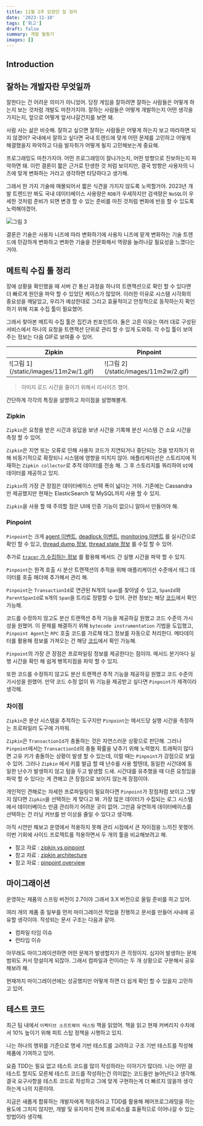 ```yaml
---
title: 11월 2주 있었던 일 정리
date: '2023-11-10'
tags: ['회고']
draft: false
summary: 개발 월동기
images: []
---
```


## Introduction

<TOCInline toc={props.toc} exclude="Introduction" />

## 잘하는 개발자란 무엇일까

잘한다는 건 어려운 의미가 아니었어.
당장 게임을 잘하려면 잘하는 사람들은 어떻게 하는지 보는 것처럼 개발도 마찬가지야.
잘하는 사람들은 어떻게 개발하는지 어떤 생각을 가지는지, 앞으로 어떻게 앞서나갈건지를 보면 돼.

사람 사는 삶은 비슷해.
잘하고 싶으면 잘하는 사람들은 어떻게 하는지 보고 따라하면 되지 않겠어?
국내에서 잘하고 싶다면 국내 트렌드에 맞게 어떤 문제를 고민하고 어떻게 해결했을지 파악하고 다음 발자취가 어떻게 될지 고민해보는게 중요해.

프로그래밍도 마찬가지야.
어떤 프로그래밍이 잘나가는지, 어떤 방향으로 진보하는지 파악하면 돼.
이런 결론이 짧은 근거로 탄생한 것 처럼 보이지만, 결국 방향은 사용자의 니즈에 맞게 변화하는 거라고 생각하면 타당하다고 생가해.

그래서 한 가지 기술에 매몰되어서 짧은 식견을 가지지 않도록 노력할거야.
2023년 개발 트렌드만 봐도 국내 데이터베이스 사용량은 `RDB`가 우세하지만 검색량은 `NoSQL`이 우세한 것처럼 준비가 되면 변경 할 수 있는 준비를 마친 것처럼 변화에 반응 할 수 있도록 노력해야겠어.

![그림 3](/static/images/11m2w/3.png)

결론은 기술은 사용자 니즈에 따라 변화하기에 사용자 니즈에 맡게 변화하는 기술 트렌드에 민감하게 변화하고 변화한 기술을 전문화해서 역량을 늘려나갈 필요성을 느꼈다는거야.

## 메트릭 수집 툴 정리

장애 상황을 확인했을 때 서버 간 통신 과정을 하나의 트랜잭션으로 확인 할 수 있다면 더 빠르게 원인을 파악 할 수 있었던 케이스가 많았어.
이러한 이유로 시스템 시각화의 중요성을 깨달았고, 우리가 예상한대로 그리고 효율적이고 안정적으로 동작하는지 확인하기 위해 지표 수집 툴이 필요했어.

그래서 찾아본 메트릭 수집 툴은 집킨과 핀포인트야. 둘은 고른 이유는 여러 대로 구성된 서비스에서 하나의 요청을 트랜잭션 단위로 관리 할 수 있게 도와줘.
각 수집 툴이 보여주는 정보는 다음 GIF로 보여줄 수 있어.

<table>
    <thead>
    <tr>
        <th>Zipkin</th>
        <th>Pinpoint</th>
    </tr>
    </thead>
    <tbody>
    <tr>
        <td>
            ![그림 1](/static/images/11m2w/1.gif)
        </td>
        <td>
            ![그림 2](/static/images/11m2w/2.gif)
        </td>
    </tr>
    </tbody>
</table>

> 이미지 로드 시간을 줄이기 위해서 리사이즈 했어.

간단하게 각각의 특징을 설명하고 차이점을 설명해볼게.

### Zipkin

`Zipkin`은 요청을 받은 시간과 응답을 보낸 시간을 기록해 분산 시스템 간 소요 시간을 측정 할 수 있어.

`Zipkin`은 지연 또는 오류로 인해 사용자 코드가 지연되거나 중단되는 것을 방지하기 위해 비동기적으로 확장되니 시스템에 영향을 미치지 않아.
애플리케이션은 스토리지에 적재하는 `Zipkin collector`로 추적 데이터를 전송 해.
그 후 스토리지를 쿼리하여 `UI`에 데이터를 제공하고 있지.

`Zipkin`의 가장 큰 장점은 데이터베이스 선택 폭이 넓다는 거야.
기존에는 Cassandra 만 제공했지만 현재는 ElasticSearch 및 MySQL까지 사용 할 수 있지.

`Zipkin`을 사용 할 때 주의할 점은 UI에 인증 기능이 없으니 알아서 만들어야 해.

### Pinpoint

`Pinpoint`는 크게 [agent 이벤트](https://github.com/pinpoint-apm/pinpoint/blob/master/commons-server/src/main/java/com/navercorp/pinpoint/common/server/bo/event/AgentEventBo.java),
[deadlock 이벤트](https://github.com/pinpoint-apm/pinpoint/blob/master/commons-server/src/main/java/com/navercorp/pinpoint/common/server/bo/event/DeadlockBo.java),
[monitoring 이벤트](https://github.com/pinpoint-apm/pinpoint/blob/master/commons-server/src/main/java/com/navercorp/pinpoint/common/server/bo/event/MonitorInfoBo.java)
를 실시간으로 확인 할 수 있고,
[thread dump 정보](https://github.com/pinpoint-apm/pinpoint/blob/master/commons-server/src/main/java/com/navercorp/pinpoint/common/server/bo/event/ThreadDumpBo.java),
[thread state 정보](https://github.com/pinpoint-apm/pinpoint/blob/master/commons-server/src/main/java/com/navercorp/pinpoint/common/server/bo/event/ThreadState.java)
를 수집 할 수 있어.

추가로 [`tracer` 가 수집하는 정보](https://github.com/pinpoint-apm/pinpoint/blob/master/commons-server/src/main/java/com/navercorp/pinpoint/common/server/trace/ApiDescriptionParser.java)
를 활용해 메서드 간 실행 시간을 파악 할 수 있지.

`Pinpoint`는 원격 호출 시 분산 트랜잭션의 추적을 위해 애플리케이션 수준에서 태그 데이터를 호출 헤더에 추가해서 관리 해.

`Pinpoint`는 `TransactionId`로 연관된 N개의 `Span`를 찾아낼 수 있고, `SpanId`와 `ParentSpanId`로 `N`개의 `Span`을 트리로 정렬할 수 있어.
관련 정보는 해당 [코드](https://github.com/pinpoint-apm/pinpoint/blob/master/commons-server/src/main/java/com/navercorp/pinpoint/common/server/bo/SpanBo.java)에서 확인 가능해.

코드를 수정하지 않고도 분산 트랜잭션 추적 기능을 제공하길 원했고 코드 수준의 가시성을 원했어.
이 문제를 해결하기 위해 `bytecode instrumentation` 기법을 도입했고, `Pinpoint Agent`는 `RPC` 호출 코드를 가로채 태그 정보를 자동으로 처리한다.
메타데이터를 활용해 정보를 가져오는 건 해당 [코드](https://github.com/pinpoint-apm/pinpoint/blob/master/commons-server/src/main/java/com/navercorp/pinpoint/common/server/trace/DefaultApiParser.java)에서 확인 가능해.

`Pinpoint`의 가장 큰 장점은 프로파일링 정보를 제공한다는 점이야.
메서드 분기마다 실행 시간을 확인 해 쉽게 병목지점을 파악 할 수 있지.

또한 코드를 수정하지 않고도 분산 트랜잭션 추적 기능을 제공하길 원했고 코드 수준의 가시성을 원했어.
만약 코드 수정 없이 위 기능을 제공받고 싶다면 `Pinpoint`가 제격이라 생각해.

### 차이점

`Zipkin`은 분산 시스템을 추적하는 도구지만 `Pinpoint`는 메서드당 실행 시간을 측정하는 프로파일러 도구에 가까워.

`Zipkin`은 `TransactionId`가 충돌하는 것은 자연스러운 상황으로 판단해.
그러나 `Pinpoint`에서는 `TransactionId`의 충돌 확률을 낮추기 위해 노력했지.
트래픽이 많다면 고유 키가 충돌하는 상황이 발생 할 수 있는데, 이럴 때는 `Pinpoint`가 강점으로 보일 수 있어.
그러나 `Zipkin` 에서 키를 발급 할 때 난수를 사용 할텐데, 동일한 시간대에 동일한 난수가 발생하지 않고 텀을 두고 발생할 드새.
시간대를 유추했을 때 다른 요청임을 파악 할 수 있다는 게 견해고 큰 장점으로 보이지 않는게 장점이야.

개인적인 견해로는 자세한 프로파일링이 필요하다면 `Pinpoint`가 장점처럼 보이고 그렇지 않다면 `Zipkin`을 선택하는 게 맞다고 봐.
가장 많은 데이터가 수집되는 로그 시스템에서 데이터베이스 만큼 관리하기 어려운 곳이 없어.
그만큼 유연하게 데이터베이스를 선택하는 건 러닝 커브를 반 이상을 줄일 수 있다고 생각해.

아직 시연만 해보고 운영에서 적용하지 못해 관리 시점에서 큰 차이점을 느끼진 못했어.
이번 기회에 사이드 프로젝트를 적용하면서 두 개의 툴을 비교해보려고 해.

- 참고 자료 : [zipkin vs pinpoint](http://www.andrew-programming.com/2019/09/27/zipkin-vs-pinpoint/)
- 참고 자료 : [zipkin architecture](https://zipkin.io/pages/architecture.html)
- 참고 자료 : [pinpoint overview](https://d2.naver.com/helloworld/1194202)

## 마이그래이션

운영하는 제품의 스프링 버전이 2.7이야 그래서 3.X 버전으로 올릴 준비를 하고 있어.

여러 개의 제품 중 일부를 먼저 마이그레이션 작업을 진행하고 문서를 만들어 사내에 공유할 생각이야.
작성되는 문서 구조는 다음과 같아.

- 컴파일 타임 이슈
- 런타임 이슈

아무래도 마이그레이션하면 어떤 문제가 발생할지가 큰 걱정이지.
심지어 발생하는 문제 범위도 커서 망설이게 되잖아.
그래서 컴파일과 런이라는 두 개 상황으로 구분해서 공유해보려 해.

현재까지 마이그레이션에는 성공했지만 어떻게 하면 더 쉽게 확인 할 수 있을지 고민하고 있어.

## 테스트 코드

최근 팀 내에서 `이펙티브 소프트웨어 테스팅` 책을 읽었어.
책을 읽고 현재 커버리지 수치에서 10% 높이기 위해 피트 스탑 정책을 시행하고 있지.

나는 하나의 행위를 기준으로 명세 기반 테스트를 고려하고 구조 기반 테스트를 작성해 제품에 기여하고 있어.

요즘 TDD는 필요 없고 테스트 코드를 많이 작성하라는 이야기가 많더라.
나는 어떤 걸 테스트 할지도 모른체 테스트 코드를 작성하는건 의미없는 코드들만 늘어난다고 생각해.
결국 요구사항을 테스트 코드로 작성하고 그에 맞게 구현하는게 더 빠르지 않을까 생각하는게 나의 지론이야.

지금은 새롭게 합류하는 개발자에게 적응하라고 TDD를 활용해 페어프로그래밍을 하는 용도에 그치지 않지만, 개발 및 유지까지 전체 프로세스를 효율적으로 이어나갈 수 있는 방법이라 생각해.
